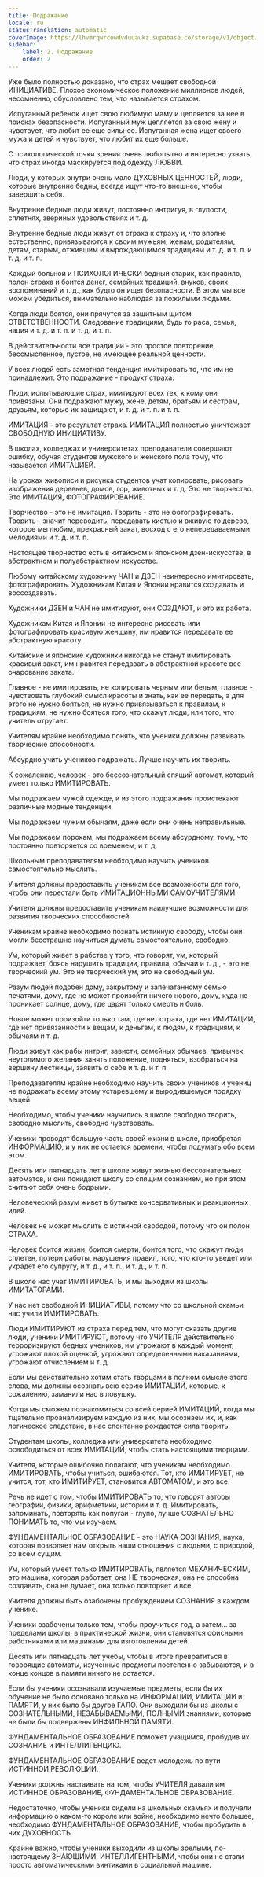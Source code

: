 ```yaml
---
title: Подражание
locale: ru
statusTranslation: automatic
coverImage: https://lhvmrqwrcowdvduuaukz.supabase.co/storage/v1/object/public/strapi-uploads/small_cover-educacion-fundamental.webp-2d51a7828a2b1309555be27f7e2a61a0.webp
sidebar:
    label: 2. Подражание
    order: 2
---
```

Уже было полностью доказано, что страх мешает свободной ИНИЦИАТИВЕ. Плохое экономическое положение миллионов людей, несомненно, обусловлено тем, что называется страхом.

Испуганный ребенок ищет свою любимую маму и цепляется за нее в поисках безопасности. Испуганный муж цепляется за свою жену и чувствует, что любит ее еще сильнее. Испуганная жена ищет своего мужа и детей и чувствует, что любит их еще больше.

С психологической точки зрения очень любопытно и интересно узнать, что страх иногда маскируется под одежду ЛЮБВИ.

Люди, у которых внутри очень мало ДУХОВНЫХ ЦЕННОСТЕЙ, люди, которые внутренне бедны, всегда ищут что-то внешнее, чтобы завершить себя.

Внутренне бедные люди живут, постоянно интригуя, в глупости, сплетнях, звериных удовольствиях и т. д.

Внутренне бедные люди живут от страха к страху и, что вполне естественно, привязываются к своим мужьям, женам, родителям, детям, старым, отжившим и вырождающимся традициям и т. д. и т. п. и т. д. и т. п.

Каждый больной и ПСИХОЛОГИЧЕСКИ бедный старик, как правило, полон страха и боится денег, семейных традиций, внуков, своих воспоминаний и т. д., как будто он ищет безопасности. В этом мы все можем убедиться, внимательно наблюдая за пожилыми людьми.

Когда люди боятся, они прячутся за защитным щитом ОТВЕТСТВЕННОСТИ. Следование традициям, будь то раса, семья, нация и т. д. и т. п. и т. д. и т. п.

В действительности все традиции - это простое повторение, бессмысленное, пустое, не имеющее реальной ценности.

У всех людей есть заметная тенденция имитировать то, что им не принадлежит. Это подражание - продукт страха.

Люди, испытывающие страх, имитируют всех тех, к кому они привязаны. Они подражают мужу, жене, детям, братьям и сестрам, друзьям, которые их защищают, и т. д. и т. п. и т. п.

ИМИТАЦИЯ - это результат страха. ИМИТАЦИЯ полностью уничтожает СВОБОДНУЮ ИНИЦИАТИВУ.

В школах, колледжах и университетах преподаватели совершают ошибку, обучая студентов мужского и женского пола тому, что называется ИМИТАЦИЕЙ.

На уроках живописи и рисунка студентов учат копировать, рисовать изображения деревьев, домов, гор, животных и т. д. Это не творчество. Это ИМИТАЦИЯ, ФОТОГРАФИРОВАНИЕ.

Творчество - это не имитация. Творить - это не фотографировать. Творить - значит переводить, передавать кистью и вживую то дерево, которое мы любим, прекрасный закат, восход с его непередаваемыми мелодиями и т. д. и т. п.

Настоящее творчество есть в китайском и японском дзен-искусстве, в абстрактном и полуабстрактном искусстве.

Любому китайскому художнику ЧАН и ДЗЕН неинтересно имитировать, фотографировать. Художникам Китая и Японии нравится создавать и воссоздавать.

Художники ДЗЕН и ЧАН не имитируют, они СОЗДАЮТ, и это их работа.

Художникам Китая и Японии не интересно рисовать или фотографировать красивую женщину, им нравится передавать ее абстрактную красоту.

Китайские и японские художники никогда не станут имитировать красивый закат, им нравится передавать в абстрактной красоте все очарование заката.

Главное - не имитировать, не копировать черным или белым; главное - чувствовать глубокий смысл красоты и знать, как ее передать, а для этого не нужно бояться, не нужно привязываться к правилам, к традициям, не нужно бояться того, что скажут люди, или того, что учитель отругает.

Учителям крайне необходимо понять, что ученики должны развивать творческие способности.

Абсурдно учить учеников подражать. Лучше научить их творить.

К сожалению, человек - это бессознательный спящий автомат, который умеет только ИМИТИРОВАТЬ.

Мы подражаем чужой одежде, и из этого подражания проистекают различные модные тенденции.

Мы подражаем чужим обычаям, даже если они очень неправильные.

Мы подражаем порокам, мы подражаем всему абсурдному, тому, что постоянно повторяется со временем, и т. д.

Школьным преподавателям необходимо научить учеников самостоятельно мыслить.

Учителя должны предоставить ученикам все возможности для того, чтобы они перестали быть ИМИТАЦИОННЫМИ САМОУЧИТЕЛЯМИ.

Учителя должны предоставить ученикам наилучшие возможности для развития творческих способностей.

Ученикам крайне необходимо познать истинную свободу, чтобы они могли бесстрашно научиться думать самостоятельно, свободно.

Ум, который живет в рабстве у того, что говорят, ум, который подражает, боясь нарушить традиции, правила, обычаи и т. д., - это не творческий ум. Это не творческий ум, это не свободный ум.

Разум людей подобен дому, закрытому и запечатанному семью печатями, дому, где не может произойти ничего нового, дому, куда не проникает солнце, дому, где царят только смерть и боль.

Новое может произойти только там, где нет страха, где нет ИМИТАЦИИ, где нет привязанности к вещам, к деньгам, к людям, к традициям, к обычаям и т. д.

Люди живут как рабы интриг, зависти, семейных обычаев, привычек, неутолимого желания занять положение, подняться, взобраться на вершину лестницы, заявить о себе и т. д. и т. п.

Преподавателям крайне необходимо научить своих учеников и учениц не подражать всему этому устаревшему и выродившемуся порядку вещей.

Необходимо, чтобы ученики научились в школе свободно творить, свободно мыслить, свободно чувствовать.

Ученики проводят большую часть своей жизни в школе, приобретая ИНФОРМАЦИЮ, и у них не остается времени, чтобы подумать обо всем этом.

Десять или пятнадцать лет в школе живут жизнью бессознательных автоматов, и они покидают школу со спящим сознанием, но при этом считают себя очень бодрыми.

Человеческий разум живет в бутылке консервативных и реакционных идей.

Человек не может мыслить с истинной свободой, потому что он полон СТРАХА.

Человек боится жизни, боится смерти, боится того, что скажут люди, сплетен, потери работы, нарушения правил, того, что кто-то уведет или украдет его супругу, и т. д., и т. п., и т. д., и т. п.

В школе нас учат ИМИТИРОВАТЬ, и мы выходим из школы ИМИТАТОРАМИ.

У нас нет свободной ИНИЦИАТИВЫ, потому что со школьной скамьи нас учили ИМИТИРОВАТЬ.

Люди ИМИТИРУЮТ из страха перед тем, что могут сказать другие люди, ученики ИМИТИРУЮТ, потому что УЧИТЕЛЯ действительно терроризируют бедных учеников, им угрожают в каждый момент, угрожают плохой оценкой, угрожают определенными наказаниями, угрожают отчислением и т. д.

Если мы действительно хотим стать творцами в полном смысле этого слова, мы должны осознать всю серию ИМИТАЦИЙ, которые, к сожалению, заманили нас в ловушку.

Когда мы сможем познакомиться со всей серией ИМИТАЦИЙ, когда мы тщательно проанализируем каждую из них, мы осознаем их, и, как логическое следствие, в нас спонтанно рождается сила творить.

Студентам школы, колледжа или университета необходимо освободиться от всех ИМИТАЦИЙ, чтобы стать настоящими творцами.

Учителя, которые ошибочно полагают, что ученикам необходимо ИМИТИРОВАТЬ, чтобы учиться, ошибаются. Тот, кто ИМИТИРУЕТ, не учится, тот, кто ИМИТИРУЕТ, становится АВТОМАТОМ, и это все.

Речь не идет о том, чтобы ИМИТИРОВАТЬ то, что говорят авторы географии, физики, арифметики, истории и т. д. Имитировать, запоминать, повторять как попугаи - глупо, лучше СОЗНАТЕЛЬНО ПОНИМАТЬ то, что мы изучаем.

ФУНДАМЕНТАЛЬНОЕ ОБРАЗОВАНИЕ - это НАУКА СОЗНАНИЯ, наука, которая позволяет нам открыть наши отношения с людьми, с природой, со всем сущим.

Ум, который умеет только ИМИТИРОВАТЬ, является МЕХАНИЧЕСКИМ, это машина, которая работает, она НЕ творческая, она не способна создавать, она не думает, она только повторяет и все.

Учителя должны быть озабочены пробуждением СОЗНАНИЯ в каждом ученике.

Ученики озабочены только тем, чтобы проучиться год, а затем... за пределами школы, в практической жизни, они становятся офисными работниками или машинами для изготовления детей.

Десять или пятнадцать лет учебы, чтобы в итоге превратиться в говорящие автоматы, изученные предметы постепенно забываются, и в конце концов в памяти ничего не остается.

Если бы ученики осознавали изучаемые предметы, если бы их обучение не было основано только на ИНФОРМАЦИИ, ИМИТАЦИИ и ПАМЯТИ, у них было бы другое ГАЛО. Они выходили бы из школы с СОЗНАТЕЛЬНЫМИ, НЕЗАБЫВАЕМЫМИ, ПОЛНЫМИ знаниями, которые не были бы подвержены ИНФИЛЬНОЙ ПАМЯТИ.

ФУНДАМЕНТАЛЬНОЕ ОБРАЗОВАНИЕ поможет учащимся, пробудив их СОЗНАНИЕ и ИНТЕЛЛИГЕНЦИЮ.

ФУНДАМЕНТАЛЬНОЕ ОБРАЗОВАНИЕ ведет молодежь по пути ИСТИННОЙ РЕВОЛЮЦИИ.

Ученики должны настаивать на том, чтобы УЧИТЕЛЯ давали им ИСТИННОЕ ОБРАЗОВАНИЕ, ФУНДАМЕНТАЛЬНОЕ ОБРАЗОВАНИЕ.

Недостаточно, чтобы ученики сидели на школьных скамьях и получали информацию о каком-то короле или войне, необходимо нечто большее, необходимо ФУНДАМЕНТАЛЬНОЕ ОБРАЗОВАНИЕ, чтобы пробудить в них ДУХОВНОСТЬ.

Крайне важно, чтобы ученики выходили из школы зрелыми, по-настоящему ЗНАЮЩИМИ, ИНТЕЛЛИГЕНТНЫМИ, чтобы они не стали просто автоматическими винтиками в социальной машине.
